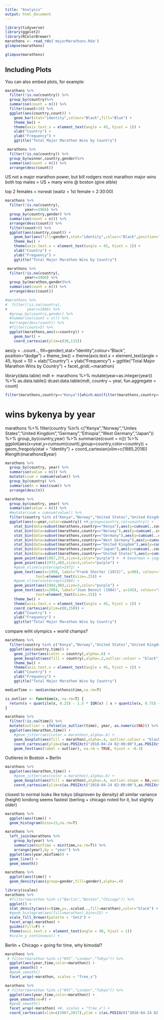 ```yaml
---
title: "Analysis"
output: html_document
---
```


```r
library(tidyverse)
library(ggplot2)
library(RColorBrewer)
marathons <- read_rds('majorMarathons.Rda')
glimpse(marathons)
```

```r
glimpse(marathons)
```

## Including Plots

You can also embed plots, for example:

```r
marathons %>%
  filter(!is.na(country)) %>%
  group_by(country)%>%
  summarise(count = n()) %>%
  filter(count>10) %>%
  ggplot(aes(country,count)) + 
    geom_bar(stat="identity",colour="Black",fill="Blue") +
    theme_bw() +
    theme(axis.text.x = element_text(angle = 45, hjust = 1)) + 
    xlab("Country") + 
    ylab("Frequency") +
    ggtitle("Total Major Marathon Wins by Country")
```    
 
```r
 marathons %>%
  filter(!is.na(country)) %>%
  group_by(winner,country,gender)%>%
  summarise(count = n()) %>%
  arrange(desc(count))
```
US not a major marathon power, but bill rodgers most marathon major wins 
both top males = US + many wins @ boston (give atble)

top 2 females = norwat (waitz = 1st female < 2:30:00)

```r
marathons %>%
  filter(!is.na(country),
         year>=1966) %>%
  group_by(country,gender) %>%
  summarise(count = n()) %>%
  arrange(desc(count)) %>%
  filter(count>5) %>%
  ggplot(aes(country,count)) + 
    geom_bar(aes(fill=gender),stat="identity",colour="Black",position="dodge") +
    theme_bw() +
    theme(axis.text.x = element_text(angle = 45, hjust = 1)) + 
    xlab("Country") + 
    ylab("Frequency") +
    ggtitle("Total Major Marathon Wins by Country")
```  

```r
 marathons %>%
  filter(!is.na(country),
         year>=1966) %>%
  group_by(marathon,gender)%>%
  summarise(count = n()) %>%
  arrange(desc(count))

#marathons %>%
#  filter(!is.na(country),
#         year>=1966) %>%
  #group_by(country,gender) %>%
  #summarise(count = n()) %>%
  #arrange(desc(count)) %>%
  #filter(count>5) %>%
  ggplot(marathons,aes(x=country)) + 
    geom_bar() + 
    coord_cartesian(ylim=c(30,115))
```
  aes(y = ..count.., fill=gender),stat="identity",colour="Black",
             position="dodge") +
    theme_bw() +
    theme(axis.text.x = element_text(angle = 45, hjust = 1)) + 
    xlab("Country") + 
    ylab("Frequency") +
    ggtitle("Total Major Marathon Wins by Country") + 
  facet_grid(.~marathon)


library(data.table)
mdt <- marathons %>%
  mutate(year=as.integer(year)) %>%
  as.data.table()
dcast.data.table(mdt, country ~ year,
                           fun.aggregate = count)

  
  
```r
filter(marathons,country=="Kenya")[which.min(filter(marathons,country=="Kenya")$year),]
```

# wins bykenya by year
marathons %>%
  filter(country %in% c("Kenya","Norway","Unites States","United Kingdom","Germany","Ethiopia","West Germany","Japan")) %>%
  group_by(country,year) %>%
  summarize(count = n()) %>%
  ggplot(aes(x=year,y=cumsum(count),group=country,color=country)) + 
    geom_freqpoly(stat = "identity") + 
  coord_cartesian(xlim=c(1985,2018))
#length(marathons$year)


```r
marathons %>% 
  group_by(country, year) %>%
  summarise(value = n()) %>%
  mutate(csum = cumsum(value)) %>%
  group_by(country) %>%
  summarise(n = max(csum)) %>%
  arrange(desc(n))
```

```r
marathons %>% 
  group_by(country, year) %>%
  summarise(value = n()) %>%
  #mutate(csum = cumsum(value)) %>%
  filter(country %in% c("Kenya","Norway","United States","United Kingdom","Germany","Ethiopia","West Germany","Japan")) %>%
  ggplot(aes(x=year,color=country)) +#,group=country,col=country)) +
    stat_bin(data=subset(marathons,country=="Kenya"),aes(y=cumsum(..count..)),geom="line",lwd=1.05)+
    stat_bin(data=subset(marathons,country=="Norway"),aes(y=cumsum(..count..)),geom="line",lwd=1.05)+
    stat_bin(data=subset(marathons,country=="Germany"),aes(y=cumsum(..count..)),geom="line",lwd=1.05)+
    stat_bin(data=subset(marathons,country=="West Germany"),aes(y=cumsum(..count..)),geom="line",lwd=1.05)+
    stat_bin(data=subset(marathons,country=="United Kingdom"),aes(y=cumsum(..count..)),geom="line",lwd=1.05)+
    stat_bin(data=subset(marathons,country=="Japan"),aes(y=cumsum(..count..)),geom="line",lwd=1.05)+
    stat_bin(data=subset(marathons,country=="United States"),aes(y=cumsum(..count..)),geom="line",lwd=1.05) +
    geom_point(aes(1967,37),size=3,color="purple") +  # bowerman = jogging
    geom_point(aes(1972,48),size=3,color="purple") +
    #geom_vline(xintercept=1972) +
    geom_text(aes(x=1950, label="Frank Shorter (1972)", y=90), colour="blue", angle=0,
              text=element_text(size=.25)) +
    #geom_vline(xintercept=1984) + 
    geom_point(aes(1984,90),size=3,color="purple") +
    geom_text(aes(x=2004, label="Joan Benoit (1984)", y=145), colour="red", angle=0,
              text=element_text(size=.25)) +
    theme_bw() +
    theme(axis.text.x = element_text(angle = 45, hjust = 1)) + 
    coord_cartesian(ylim=c(0,150)) + 
    xlab("Country") + 
    ylab("Frequency") +
    ggtitle("Total Major Marathon Wins by Country")
```
compare wiht olympics + world champs?

```r
marathons %>%
  filter(country %in% c("Kenya","Norway","United States","United Kingdom","Germany","Ethiopia","West Germany","Japan")) %>%
  ggplot(aes(country,time)) + 
    geom_jitter(aes(color = country),alpha=.6) +
    geom_boxplot(aes(fill = country),alpha=.2,outlier.colour = "black") +
    theme_bw() +
    theme(axis.text.x = element_text(angle = 45, hjust = 1)) + 
    xlab("Country") + 
    ylab("Frequency") +
    ggtitle("Total Major Marathon Wins by Country")
```

```r
medianTime <- median(marathons$time,na.rm=T)

is_outlier <- function(x, na.rm=T) {
  return(x < quantile(x, 0.25) - 1.5 * IQR(x) | x > quantile(x, 0.75) + 1.5 * IQR(x))
}

marathons %>%
  filter(!is.na(time)) %>%
  mutate(outlier = ifelse(is_outlier(time), year, as.numeric(NA))) %>%
  ggplot(aes(marathon,time)) + 
    #geom_jitter(aes(color = marathon),alpha=.6) +
    geom_boxplot(aes(fill = marathon),alpha=.4, outlier.colour = "black",varwidth = T) +   
    coord_cartesian(ylim=c(as.POSIXct("2018-04-24 02:00:00"),as.POSIXct("2018-04-24 03:35:00"))) + 
    geom_text(aes(label = outlier), na.rm = TRUE, hjust = -0.3)
```
Outlieres in Bostoin + Berlin
```r
marathons %>%
  ggplot(aes(marathon,time)) + 
    #geom_jitter(aes(color = marathon),alpha=.6) +
    geom_boxplot(aes(fill = marathon),alpha=.4, outlier.shape = NA,varwidth = T) +   
    coord_cartesian(ylim=c(as.POSIXct("2018-04-24 02:00:00"),as.POSIXct("2018-04-24 03:00:00")))
```

closest to normal looks like tokyo (disproven by density)
all similar variance (height)
londong seems fastest (berling + chicago noted for it, but slightly older)

```r
marathons %>%
  ggplot(aes(time)) + 
  geom_histogram(bins=15,na.rm=T)
```

```r
marathons %>%
  left_join(marathons %>%
    group_by(year) %>%
    summarize(minTime = min(time,na.rm=T)) %>%
    arrange(year),by = "year") %>%
  ggplot(aes(year,minTime)) + 
  geom_line() + 
  geom_smooth()
```

```r
marathons %>%
  ggplot(aes(time)) + 
  geom_density(aes(group=gender,fill=gender),alpha=.4)
```

```r
library(scales)
marathons %>%
  #filter(marathon %in% c("Berlin","Boston","Chicago")) %>%
  ggplot() + 
  stat_density(aes(x=time,y=..scaled..,fill=marathon),color="black") + 
  #geom_histogram(aes(fill=marathon),bins=15) +
  scale_fill_brewer(palette = "Set2") +
  facet_wrap(~marathon) + 
  guides(fill=F) + 
  theme(axis.text.x = element_text(angle = 90, hjust = 1))
  #scale_y_continuous() + 
```

Berlin + Chicago = going for time, why bimodal?

```r
marathons %>%
 # filter(marathon %in% c("NYC","London","Tokyo")) %>%
  ggplot(aes(year,time,color=marathon)) + 
  geom_smooth() + 
  #geom_smooth()
  facet_wrap(~marathon, scales = "free_x")
```

```r
marathons %>%
 # filter(marathon %in% c("NYC","London","Tokyo")) %>%
  ggplot(aes(year,time,color=marathon)) + 
  geom_smooth(se=F) + 
  #geom_smooth()
  facet_wrap(~marathon) +#, scales = "free_x") + 
  coord_cartesian(xlim=c(2007,2017),ylim = c(as.POSIXct("2018-04-24 02:00:00"),as.POSIXct("2018-04-24 02:25:00")))
          
```